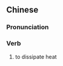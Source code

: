 {{also|散热}}
==Chinese==
{{zh-forms|s=散热}}

===Pronunciation===
{{zh-pron
|m=sànrè
|cat=v
}}

===Verb===
{{zh-verb}}
# to dissipate heat